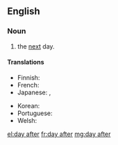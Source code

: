 ==English==

===Noun===
{{en-noun|days after}}

# the [[next]] day.

====Translations====
{{trans-top|next day}}
* Finnish: {{t|fi|seuraava päivä}}
* French: {{t+|fr|lendemain|m}}
* Japanese: {{t+|ja|翌日|tr=yokujitsu}}, {{t|ja|あくる日|tr=akuru hi}}
{{trans-mid}}
* Korean: {{t+|ko|다음날}}
* Portuguese: {{t|pt|[[dia]] [[seguinte]]|m}}
* Welsh: {{t+|cy|trannoeth|m}}
{{trans-bottom}}

[[el:day after]]
[[fr:day after]]
[[mg:day after]]